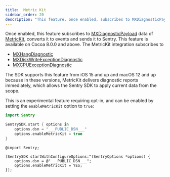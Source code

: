 ```yaml
---
title:  Metric Kit
sidebar_order: 20
description: "This feature, once enabled, subscribes to MXDiagnosticPayload data of MetricKit and it to Sentry."
---
```


<Include name="alpha-note.mdx" />

Once enabled, this feature subscribes to [MXDiagnosticPayload](https://developer.apple.com/documentation/metrickit/mxdiagnosticpayload) data of [MetricKit](https://developer.apple.com/documentation/metrickit), converts it to events and sends it to Sentry. This feature is available on Cocoa 8.0.0 and above. The MetricKit integration subscribes to

* [MXHangDiagnostic](https://developer.apple.com/documentation/metrickit/mxhangdiagnostic)
* [MXDiskWriteExceptionDiagnostic](https://developer.apple.com/documentation/metrickit/mxdiskwriteexceptiondiagnostic)
* [MXCPUExceptionDiagnostic](https://developer.apple.com/documentation/metrickit/mxcpuexceptiondiagnostic)

The SDK supports this feature from iOS 15 and up and macOS 12 and up because in these versions, MetricKit delivers diagnostic reports immediately, which allows the Sentry SDK to apply current data from the scope.

This is an experimental feature requiring opt-in, and can be enabled by setting the `enableMetricKit` option to `true`:

```swift {tabTitle:Swift}
import Sentry

SentrySDK.start { options in
    options.dsn = "___PUBLIC_DSN___"
    options.enableMetricKit = true
}
```

```objc {tabTitle:Objective-C}
@import Sentry;

[SentrySDK startWithConfigureOptions:^(SentryOptions *options) {
    options.dsn = @"___PUBLIC_DSN___";
    options.enableMetricKit = YES;
}];
```
